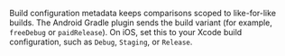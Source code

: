 Build configuration metadata keeps comparisons scoped to like-for-like builds. The Android Gradle plugin sends the build variant (for example, `freeDebug` or `paidRelease`). On iOS, set this to your Xcode build configuration, such as `Debug`, `Staging`, or `Release`.
